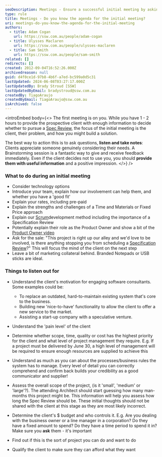 ```yaml
---
seoDescription: Meetings - Ensure a successful initial meeting by asking questions, listening and taking notes to understand the client's problem and how you can build a solution.
type: rule
title: Meetings - Do you know the agenda for the initial meeting?
uri: meetings-do-you-know-the-agenda-for-the-initial-meeting
authors:
  - title: Adam Cogan
    url: https://ssw.com.au/people/adam-cogan
  - title: Ulysses Maclaren
    url: https://ssw.com.au/people/ulysses-maclaren
  - title: Sam Smith
    url: https://ssw.com.au/people/sam-smith
related: []
redirects: []
created: 2012-09-04T16:52:26.000Z
archivedreason: null
guid: d4f0ce1d-97b8-4b6f-a7ed-bc599a0d5c31
lastUpdated: 2024-06-08T03:27:17.000Z
lastUpdatedBy: Brady Stroud [SSW]
lastUpdatedByEmail: bradystroud@ssw.com.au
createdBy: TiagoAraujo
createdByEmail: TiagoAraujo@ssw.com.au
isArchived: false
---
```


<introEmbed
  body={<>
The first meeting is on you. While you have 1 - 2 hours to provide the prospective client with enough information to decide whether to pursue a [Spec Review](/rules-to-better-specification-reviews), the focus of the initial meeting is the client, their problem, and how you might build a solution.

The best way to action this is to ask questions, **listen and take notes**: Clients appreciate someone genuinely considering their needs. A Brainstorming session is a fantastic way to give and receive feedback immediately. Even if the client decides not to use you, you should **provide them with useful information** and a positive impression.
  </>}
/>
### What to do during an initial meeting

- Consider technology options
- Introduce your team, explain how our involvement can help them, and whether you have a 'good fit'
- Explain your rates, including pre-paid
- Explain the strengths and challenges of a Time and Materials or Fixed Price approach
- Explain our [Scrum](/8-steps-to-scrum/)development method including the importance of a Specification Review
- Potentially explain their role as the Product Owner and show a bit of the [Product Owner video](https://www.youtube.com/watch?v=3eljozEWpf8)
- Ask for the sale: "This project is right up our alley and we'd love to be involved, is there anything stopping you from scheduling a [Specification Review](/do-you-ensure-an-excellent-1st-date-aka-winning-customers-via-a-smaller-specification-review)?" This will focus the mind of the client on the next step
- Leave a bit of marketing collateral behind. Branded Notepads or USB sticks are ideal.

### Things to listen out for

- Understand the client's motivation for engaging software consultants. Some examples could be:

  - To replace an outdated, hard-to-maintain existing system that's core to the business.
  - Building new 'nice-to-have' functionality to allow the client to offer a new service to the market.
  - Assisting a start-up company with a speculative venture.

- Understand the 'pain level' of the client
- Determine whether scope, time, quality or cost has the highest priority for the client and what level of project management they require. E.g. If a project must be delivered by June 30, a high level of management will be required to ensure enough resources are supplied to achieve this
- Understand as much as you can about the processes/business rules the system has to manage. Every level of detail you can correctly comprehend and confirm back builds your credibility as a good communicator and supplier!
- Assess the overall scope of the project, (is it 'small', 'medium' or 'large'?). The attending Architect should start guessing how many man-months this project might be. This information will help you assess how long the Spec Review should be. These initial thoughts should not be shared with the client at this stage as they are most likely incorrect.
- Determine the client's $ budget and who controls it. E.g. Are you dealing with the business owner or a line manager in a corporation? Do they have a fixed amount to spend? Do they have a time period to spend it in?\
  Make sure you **ask** them - it's important
- Find out if this is the sort of project you can do and want to do
- Qualify the client to make sure they can afford what they want
